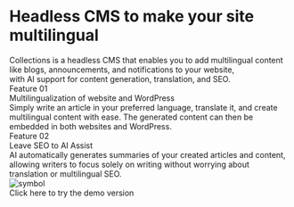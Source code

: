
<div className="bg-black text-white py-2 flex justify-center items-start">
  <div className="w-[90rem] px-4">
    <div className="mt-24 mb-16">
      <h1 className="text-7xl font-bold leading-tight">
        Headless CMS to make your site multilingual
      </h1>
      <div className="mt-10 text-xl">
      Collections is a headless CMS that enables you to add multilingual content like blogs,
      announcements, and notifications to your website,
      </div>
      <div className="mt-2 text-xl">with AI support for content generation,
      translation, and SEO.</div>
      <div className="mt-14">
        <RegisterButton title="Try it for free" isWide={false} />
      </div>
    </div>
  </div>
</div>
<div className="py-2 flex justify-center items-start">
  <div className="w-[90rem] px-4 py-20">
    <div>
      <div className='text-subtitle'>Feature 01</div>
      <div className='text-heading leading-narrow mt-2'>Multilingualization of website and WordPress</div>
      <div className='text-xl leading-relaxed mt-4'>Simply write an article in your preferred language, translate it, and create multilingual content with ease. The generated content can then be embedded in both websites and WordPress.</div>
    </div>
    <div className='mt-12'>
      <div className='text-subtitle'>Feature 02</div>
      <div className='text-heading leading-narrow mt-2'>Leave SEO to AI Assist</div>
      <div className='text-xl leading-relaxed mt-4'>AI automatically generates summaries of your created articles and content, allowing writers to focus solely on writing without worrying about translation or multilingual SEO.</div>
    </div>
    <div className="flex flex-col justify-center items-center mt-16">
      <div>
        <RegisterButton title="Try it for free" isWide={true} />
      </div>
      <div className="mt-10">
        <Link
          href="https://app.collectionsdemo.live/admin"
          target="_blank"
          rel="noopener noreferrer"
          className="underline hover:no-underline underline-offset-4"
        >
          <div className="flex flex-row items-center gap-2">
            <Image src={symbol} alt="symbol" className="h-8 w-auto" />
            <div>Click here to try the demo version</div>
          </div>
        </Link>
      </div>
    </div>

  </div>
</div>
